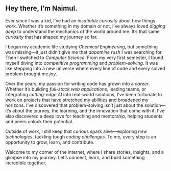 ## Hey there, I’m Naimul.&#x20;

Ever since I was a kid, I’ve had an *insatiable curiosity* about how things work. Whether it’s something in my domain or not, I’ve always loved *digging deep* to understand the mechanics of the world around me. It’s that same *curiosity* that has shaped my journey so far.

I began my academic life studying *Chemical Engineering*, but something was missing—it just didn’t give me that *dopamine rush* I was searching for. Then I switched to *Computer Science*. From my very first semester, I found myself diving into *competitive programming* and *problem-solving*. It was like stepping into a new universe where every line of code and every solved problem brought me *joy*.

Over the years, my passion for writing code has grown into a *career*. Whether it’s building *full-stack web applications*, leading teams, or integrating *cutting-edge AI* into real-world solutions, I’ve been fortunate to work on projects that have stretched my abilities and broadened my horizons. I’ve discovered that problem-solving isn’t just about the solution—it’s about the journey, the learning, and the innovation that come with it. I’ve also discovered a deep love for teaching and mentorship, helping students and peers unlock their potential.

Outside of work, I still keep that curious spark alive—exploring *new technologies*, tackling tough *coding challenges*. To me, every step is an opportunity to grow, learn, and contribute.

Welcome to my corner of the internet, where I share stories, insights, and a glimpse into my journey. Let’s connect, learn, and build something incredible together.
